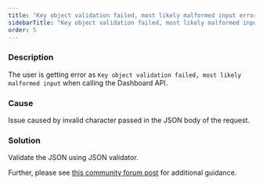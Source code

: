 ```yaml
---
title: "Key object validation failed, most likely malformed input error"
sidebarTitle: "Key object validation failed, most likely malformed input error"
order: 5
---
```


### Description

The user is getting error as `Key object validation failed, most likely malformed input` when calling the Dashboard API.

### Cause

Issue caused by invalid character passed in the JSON body of the request.

### Solution

Validate the JSON using JSON validator.

Further, please see [this community forum post](https://community.tyk.io/t/error-creating-new-api-through-dashboard-rest-api/1555/2) for additional guidance.
